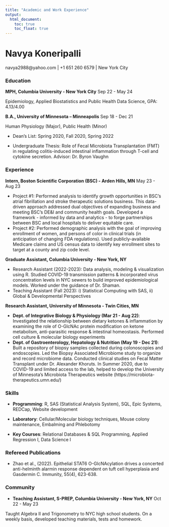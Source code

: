 ```yaml
---
title: "Academic and Work Experience"
output: 
  html_document:
    toc: true
    toc_float: true
---
```

# Navya Koneripalli
navya2988@yahoo.com | +1 651 260 6579 | New York City

### Education
**MPH, Columbia University - New York City**					                    Sep 22 - May 24

Epidemiology, Applied Biostatistics and Public Health Data Science, GPA: 4.13/4.00

**B.A., University of Minnesota – Minneapolis**		                        Sep 18 - Dec 21

Human Physiology (Major), Public Health (Minor)

* Dean’s List: Spring 2020, Fall 2020, Spring 2022

* Undergraduate Thesis: Role of Fecal Microbiota Transplantation (FMT) in regulating colitis-induced intestinal inflammation through T-cell and cytokine secretion. 
Advisor: Dr. Byron Vaughn

### Experience

**Intern, Boston Scientific Corporation (BSC) - Arden Hills, MN**	        May 23 - Aug 23

* Project #1: Performed analysis to identify growth opportunities in BSC’s atrial fibrillation and stroke therapeutic solutions business. This data-driven approach addressed dual objectives of expanding business and meeting BSC’s DE&I and community health goals. Developed a framework - informed by data and analytics - to forge partnerships between BSC and local hospitals to deliver equitable care. 
* Project #2: Performed demographic analysis with the goal of improving enrollment of women, and persons of color in clinical trials (in anticipation of changing FDA regulations). Used publicly-available Medicare claims and US census data to identify key enrollment sites to target at a county and zip code level.

**Graduate Assistant, Columbia University - New York, NY** 

* Research Assistant (2022-2023): Data analysis, modeling & visualization using R. Studied COVID-19 transmission patterns & incorporated virus concentration levels in NYC sewers to build improved epidemiological models. Worked under the guidance of Dr. Shaman.
* Teaching Assistant (Fall 2023): i) Statistical Computing with SAS, ii) Global & Developmental Perspectives

**Research Assistant, University of Minnesota - Twin Cities, MN**

* **Dept. of Integrative Biology & Physiology (Mar 21 - Aug 22)**: Investigated the relationship between dietary ketones & inflammation by examining the role of O-GlcNAc protein modification on ketone metabolism, anti-parasitic response & intestinal homeostasis. Performed cell culture & molecular biology experiments
* **Dept. of Gastroenterology, Hepatology & Nutrition (May 19 - Dec 21)**: Built a repository of biopsy samples collected during colonoscopies and endoscopies. Led the Biopsy Associated Microbiome study to organize and record microbiome data. Conducted clinical studies on Fecal Matter Transplant under Dr. Alexander Khoruts. In Summer 2020, due to COVID-19 and limited access to the lab, helped to develop the University of Minnesota’s Microbiota Therapeutics website (https://microbiota-therapeutics.umn.edu/)

### Skills
* **Programming**: R, SAS (Statistical Analysis System), SQL, Epic Systems, REDCap, Website development

* **Laboratory**: Cellular/Molecular biology techniques, Mouse colony maintenance, Embalming and Phlebotomy

* **Key Courses**: Relational Databases & SQL Programming, Applied Regression I, Data Science I

### Refereed Publications

* Zhao et al., (2022). Epithelial STAT6 O-GlcNAcylation drives a concerted anti-helminth alarmin response dependent on tuft cell hyperplasia and Gasdermin C. Immunity, 55(4), 623-638.

### Community
* **Teaching Assistant, S-PREP, Columbia University - New York, NY** Oct 22 - May 23

Taught Algebra II and Trigonometry to NYC high school students. On a weekly basis, developed teaching materials, tests and homework.

